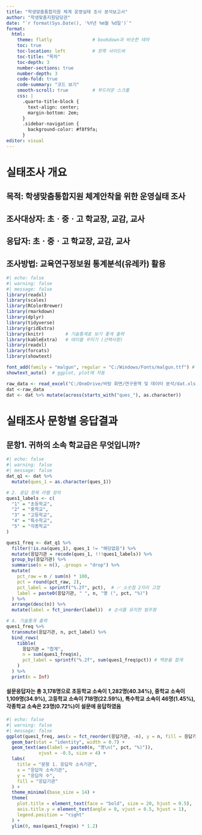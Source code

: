 ---
title: "학생맞춤통합지원 체계 운영실태 조사 분석보고서"
author: "학생맞춤지원담당관"
date: "`r format(Sys.Date(), '%Y년 %m월 %d일')`" 
format: 
  html:
    theme: flatly               # bookdown과 비슷한 테마
    toc: true
    toc-location: left          # 왼쪽 사이드바
    toc-title: "목차"
    toc-depth: 3
    number-sections: true
    number-depth: 3
    code-fold: true
    code-summary: "코드 보기"
    smooth-scroll: true         # 부드러운 스크롤
    css: |
      .quarto-title-block {
        text-align: center;
        margin-bottom: 2em;
      }
      .sidebar-navigation {
        background-color: #f8f9fa;
      }
editor: visual
---

## 

# 실태조사 개요

## 목적: 학생맞춤통합지원 체계안착을 위한 운영실태 조사

## 조사대상자: 초ㆍ중ㆍ고 학교장, 교감, 교사

## 응답자: 초ㆍ중ㆍ고 학교장, 교감, 교사

## 조사방법: 교육연구정보원 통계분석(유레카) 활용

```{r}
#| echo: false
#| warning: false
#| message: false
library(readxl)
library(scales)
library(RColorBrewer)
library(rmarkdown)
library(dplyr)
library(tidyverse)
library(gridExtra)
library(knitr)        # 기술통계표 보기 좋게 출력
library(kableExtra)   # 테이블 꾸미기 (선택사항)
library(readxl)
library(forcats)  
library(showtext)

font_add(family = "malgun", regular = "C:/Windows/Fonts/malgun.ttf") # 경로 확인 필요
showtext_auto()  # ggplot, plot에 자동 

raw_data <- read_excel("C:/OneDrive/바탕 화면/연구용역 및 데이터 분석/dat.xlsx")
dat <-raw_data 
dat <- dat %>% mutate(across(starts_with("ques_"), as.character))

```

# 실태조사 문항별 응답결과

## 문항1. 귀하의 소속 학교급은 무엇입니까?

```{r}
#| echo: false
#| warning: false
#| message: false
dat_q1 <- dat %>%
  mutate(ques_1 = as.character(ques_1))

# 2. 응답 항목 라벨 정의
ques1_labels <- c(
  "1" = "초등학교",
  "2" = "중학교",
  "3" = "고등학교",
  "4" = "특수학교",
  "5" = "각종학교"
)

ques1_freq <- dat_q1 %>%
  filter(!is.na(ques_1), ques_1 != "해당없음") %>%
  mutate(응답기관 = recode(ques_1, !!!ques1_labels)) %>%
  group_by(응답기관) %>%
  summarise(n = n(), .groups = "drop") %>%
  mutate(
    pct_raw = n / sum(n) * 100,
    pct = round(pct_raw, 2),
    pct_label = sprintf("%.2f", pct),  # ✅ 소숫점 2자리 고정
    label = paste0(응답기관, " ", n, "명 (", pct, "%)")
  ) %>%
  arrange(desc(n)) %>%
  mutate(label = fct_inorder(label))  # 순서를 유지한 범주형

# 4. 기술통계 출력
ques1_freq %>%
  transmute(응답기관, n, pct_label) %>%
  bind_rows(
    tibble(
      응답기관 = "합계",
      n = sum(ques1_freq$n),
      pct_label = sprintf("%.2f", sum(ques1_freq$pct)) # 백분율 합계
    )
  ) %>%
  print(n = Inf)
```

#### 설문응답자는 총 3,178명으로 초등학교 소속이 1,282명(40.34%), 중학교 소속이 1,109명(34.9%), 고등학교 소속이 718명(22.59%), 특수학교 소속이 46명(1.45%), 각종학교 소속은 23명(0.72%)이 설문에 응답하였음

```{r}
#| echo: false
#| warning: false
#| message: false
ggplot(ques1_freq, aes(x = fct_reorder(응답기관, -n), y = n, fill = 응답기관)) +
  geom_bar(stat = "identity", width = 0.7) +
  geom_text(aes(label = paste0(n, "명\n(", pct, "%)")),
            vjust = -0.5, size = 4) +
  labs(
    title = "문항 1. 응답자 소속기관",
    x = "응답자 소속기관",
    y = "응답자 수",
    fill = "응답기관"
  ) +
  theme_minimal(base_size = 14) +
  theme(
    plot.title = element_text(face = "bold", size = 20, hjust = 0.5),
    axis.title.y = element_text(angle = 0, vjust = 0.5, hjust = 1),
    legend.position = "right"
  ) +
  ylim(0, max(ques1_freq$n) * 1.2)
```

```{r}
```
